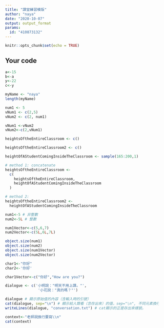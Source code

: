 ```yaml
---
title: "課堂練習模版"
author: "naya"
date: "2020-10-07"
output: output_format
params:
  id: "410873132"
---
```


```r
knitr::opts_chunk$set(echo = TRUE)
```

## Your code

```r
a<-15
b<-a
y<-22
c<-y
```
```r
myName <- "naya"
length(myName)
```
```r
num1 <- 5
vNum1 <- c(2,5)
vNum2 <- c(2, num1)
```
```r
vNum1 <-vNum2 
vNum2<-c(2,vNum1)
```
```r
heightsOftheEntireClassroom <- c()

heightsOftheEntireClassroom2 <- c()
```
```r
heightOfAStudentComingInsideTheClassroom <- sample(165:200,1)
```
```r
# method 1: concatenate 
heightsOftheEntireClassroom <-
  c(
    heightsOftheEntireClassroom,
    heightOfAStudentComingInsideTheClassroom
  )
```

```r
# method 2: 
heightsOftheEntireClassroom2 <-
  heightOfAStudentComingInsideTheClassroom

```
```r
num1<-5 # 非整數
num2<-5L # 整數

num1Vector<-c(5,6,7)
num2Vector<-c(5L,6L,7L)
```
```r
object.size(num1)
object.size(num2)
object.size(num1Vector)
object.size(num2Vector)
```
```r
char1<-"你好"
char2<-'你好'
```

```r
char1Vector<-c("你好","How are you?")
```
```r
dialogue <- c('小明說："明天不用上課。"',
               '小花說："真的嗎？"')

dialogue # 顯示原始值的內容（含輸入時的引號）
cat(dialogue, sep="\n") # 顯示給人類看（含存出來）的值，sep="\n", 不同元素換行陳列。
writeLines(dialogue, "conversation.txt") # cat顯示的正是存出來樣貌。
```
```r
context<-"老師說換行要寫\\n"
cat(context)
```






